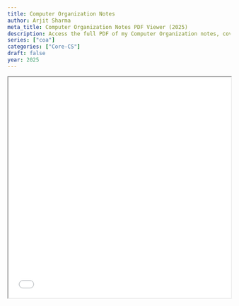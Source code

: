 ```yaml
---
title: Computer Organization Notes
author: Arjit Sharma
meta_title: Computer Organization Notes PDF Viewer (2025)
description: Access the full PDF of my Computer Organization notes, covering essential CS concepts like CPU architecture and memory management. Perfect for students and developers studying core CS topics in 2025.
series: ["coa"]
categories: ["Core-CS"]
draft: false
year: 2025
---
```


<div className="hidden sm:block border rounded-xl shadow-md overflow-hidden my-8">
  <iframe
    src="/pdfs/coa.pdf#zoom=85"
    width="100%"
    height="500px"
    className="w-full h-[500px] border-none"
    title="Embedded PDF Document"
  />
</div>


<div className="block sm:hidden bg-white border rounded-xl shadow-md p-5 my-8 text-center">
  <div className="text-3xl mb-3">📚</div>
  <p className="text-base text-gray-800 font-medium mb-2">
    Oops! PDF viewing isn't supported well on mobile. 📱
  </p>
  <p className="text-sm text-gray-600 mb-4">
    Tap below to open or download the full notes as a PDF.
  </p>
 <div className="not-prose text-center my-6">
  <a
    href="/pdfs/coa.pdf"
    target="_blank"
    rel="noopener noreferrer"
    className="inline-block bg-blue-600 text-white text-sm font-semibold px-5 py-2 rounded-full shadow hover:bg-blue-700 transition-colors duration-200"
  >
    🔗 Open PDF Notes
  </a>
</div>



</div>
